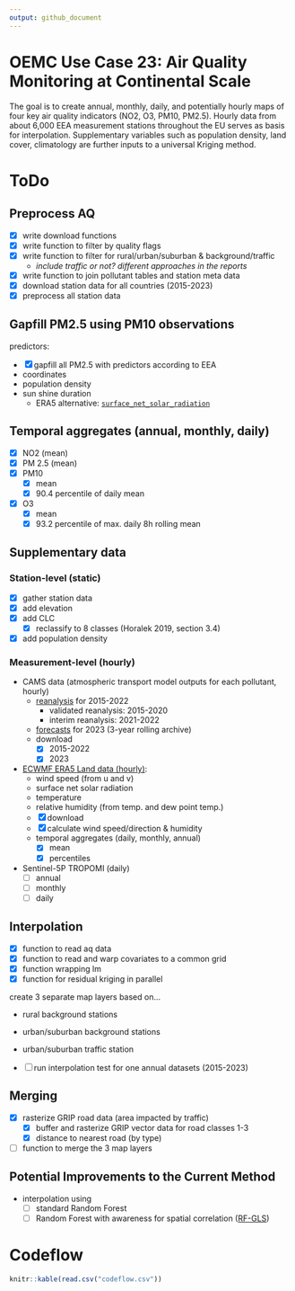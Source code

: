 ```yaml
---
output: github_document
---
```


# OEMC Use Case 23: Air Quality Monitoring at Continental Scale

The goal is to create annual, monthly, daily, and potentially hourly maps of four key air quality indicators (NO2, O3, PM10, PM2.5). Hourly data from about 6,000 EEA measurement stations throughout the EU serves as basis for interpolation. Supplementary variables such as population density, land cover, climatology are further inputs to a universal Kriging method.

# ToDo

## Preprocess AQ

-   [x] write download functions
-   [x] write function to filter by quality flags
-   [x] write function to filter for rural/urban/suburban & background/traffic
    -   *include traffic or not? different approaches in the reports*
-   [x] write function to join pollutant tables and station meta data
-   [x] download station data for all countries (2015-2023)
-   [x] preprocess all station data

## Gapfill PM2.5 using PM10 observations

predictors:

-   [x] gapfill all PM2.5 with predictors according to EEA
  -   coordinates
  -   population density
  -   sun shine duration
      -   ERA5 alternative: [`surface_net_solar_radiation`](https://codes.ecmwf.int/grib/param-db/?id=176)

## Temporal aggregates (annual, monthly, daily)
-   [x] NO2 (mean)
-   [x] PM 2.5 (mean)
-   [x] PM10
    -   [x] mean
    -   [x] 90.4 percentile of daily mean
-   [x] O3
    -   [x] mean
    -   [x] 93.2 percentile of max. daily 8h rolling mean

## Supplementary data

### Station-level (static)

-   [x] gather station data
-   [x] add elevation
-   [x] add CLC
    -   [x] reclassify to 8 classes (Horalek 2019, section 3.4)
-   [x] add population density

### Measurement-level (hourly)

-   CAMS data (atmospheric transport model outputs for each pollutant, hourly)
    -   [reanalysis](https://ads.atmosphere.copernicus.eu/cdsapp#!/dataset/cams-europe-air-quality-reanalyses?tab=overview) for 2015-2022
        -   validated reanalysis: 2015-2020
        -   interim reanalysis: 2021-2022
    -   [forecasts](https://ads.atmosphere.copernicus.eu/cdsapp#!/dataset/cams-europe-air-quality-forecasts?tab=overview) for 2023 (3-year rolling archive)
    -   download
        -   [x] 2015-2022
        -   [x] 2023
-   [ECWMF ERA5 Land data (hourly)](https://cds.climate.copernicus.eu/cdsapp#!/dataset/reanalysis-era5-land?tab=overview):
    -   wind speed (from u and v)
    -   surface net solar radiation
    -   temperature
    -   relative humidity (from temp. and dew point temp.)
    -   [x] download
    -   [x] calculate wind speed/direction & humidity
    -   temporal aggregates (daily, monthly, annual)
          - [x] mean
          - [x] percentiles
        
-   Sentinel-5P TROPOMI (daily)
      -   [ ] annual
      -   [ ] monthly
      -   [ ] daily

## Interpolation

- [x] function to read aq data
- [x] function to read and warp covariates to a common grid
- [x] function wrapping lm
- [x] function for residual kriging in parallel

create 3 separate map layers based on...

  - rural background stations
  - urban/suburban background stations
  - urban/suburban traffic station
  
- [ ] run interpolation test for one annual datasets (2015-2023)


## Merging

- [x] rasterize GRIP road data (area impacted by traffic)
    - [x] buffer and rasterize GRIP vector data for road classes 1-3
    - [x] distance to nearest road (by type)
- [ ] function to merge the 3 map layers

## Potential Improvements to the Current Method

- interpolation using
  - [ ] standard Random Forest
  - [ ] Random Forest with awareness for spatial correlation ([RF-GLS](https://github.com/ArkajyotiSaha/RandomForestsGLS))

# Codeflow

```r
knitr::kable(read.csv("codeflow.csv"))
```
